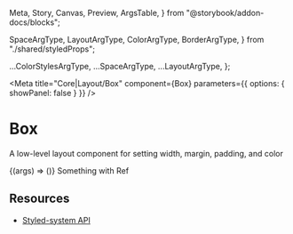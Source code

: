   Meta,
  Story,
  Canvas,
  Preview,
  ArgsTable,
} from "@storybook/addon-docs/blocks";


  SpaceArgType,
  LayoutArgType,
  ColorArgType,
  BorderArgType,
} from "./shared/styledProps";

  ...ColorStylesArgType,
  ...SpaceArgType,
  ...LayoutArgType,
};

<Meta
  title="Core|Layout/Box"
  component={Box}
  parameters={{ options: { showPanel: false } }}
/>

# Box

A low-level layout component for setting width, margin, padding, and color

<Preview withToolbar>
  <Story name="Default" argTypes={boxArgTypes}>
    {(args) => (<Box/>)}
     <Box
    width={[1 / 2]}
    height={"100px"}
    border={"1px solid"}
    borderRadius={4}
    p={2}
    ref={boxRef}
    foo={"bar"}
  >
    Something with Ref
  </Box>
  </Story>
<Preview withToolbar>
<Knobs>

<ArgsTable story="Default" />

## **Resources**

- [Styled-system API](https://styled-system.com/api)
